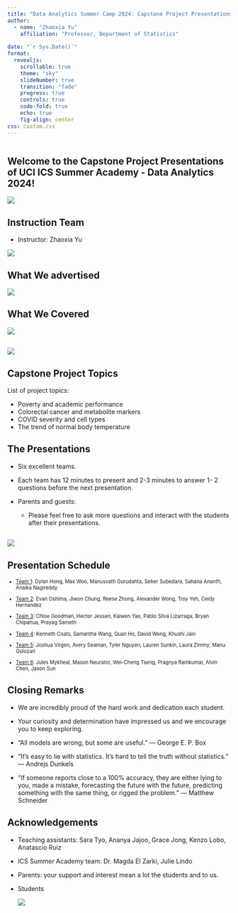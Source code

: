 ```yaml
---
title: "Data Analytics Summer Camp 2024: Capstone Project Presentations"
author: 
  - name: "Zhaoxia Yu"
    affiliation: "Professor, Department of Statistics"
    
date: "`r Sys.Date()`"
format: 
  revealjs:
    scrollable: true
    theme: "sky"
    slideNumber: true
    transition: "fade"
    progress: true
    controls: true
    code-fold: true
    echo: true
    fig-align: center
css: custom.css
---
```


```r
```

## Welcome to the Capstone Project Presentations of UCI ICS Summer Academy - Data Analytics 2024!

![](images/clipboard-1045273716.png){fig-align="center"}

## Instruction Team

-   Instructor: Zhaoxia Yu

![](images/clipboard-3740061059.png){fig-align="center"}

## What We advertised

![](images/clipboard-493202362.png){fig-align="center"}

## What We Covered

![](images/clipboard-709077326.png){fig-align="center"}

## 

![](images/clipboard-842169705.png){fig-align="center"}

## Capstone Project Topics

List of project topics:

-   Poverty and academic performance
-   Colorectal cancer and metabolite markers
-   COVID severity and cell types
-   The trend of normal body temperature

## The Presentations

-   Six excellent teams.

-   Each team has 12 minutes to present and 2-3 minutes to answer 1- 2 questions before the next presentation.

-   Parents and guests:

    -   Please feel free to ask more questions and interact with the students after their presentations.

## 

![](images/clipboard-1848337189.png){fig-align="center"}

## Presentation Schedule

::: {style="font-size: 80%"}
-   [Team 1](https://www.canva.com/design/DAGLDZ3FV68/ztN1l8k8kGD_oT9-0bvPZw/view?utm_content=DAGLDZ3FV68&utm_campaign=designshare&utm_medium=link&utm_source=editor): Dylan Hong, Max Woo, Manusvath Gurudahta, Seher Subedara, Sahana Ananth, Anaika Nagireddy

-   [Team 2](https://docs.google.com/presentation/d/1URhPcGfycI3EU4RfrmZCk_GuKIFDQBizleZjLdIreJg/edit?usp=drive_link): Evan Oshima, Jiwon Chung, Reese Zhong, Alexander Wong, Troy Yeh, Ceidy Hernandez

-   [Team 3](https://docs.google.com/presentation/d/135epUDa3w-AEaGUaAD5DOUTWcpXXq5BwKWyy0Xvoz68/edit?usp=sharing): Chloe Goodman, Hector Jessen, Kaiwen Yao, Pablo Silva Lizarraga, Bryan Chipahua, Prayag Sameth

-   [Team 4](https://docs.google.com/presentation/d/1_mYEPd4jQflwc2ZnFiigdftF6noUvtKkBxyBcgP9Dq8/edit?usp=drive_link): Kenneth Coats, Samantha Wang, Quan Ho, David Wong, Khushi Jain

-   [Team 5](https://docs.google.com/presentation/d/1GJFzOPDyU0KV4R5XXnsgnQ2_AhUg42wq0Du7b2yYRFw/edit?usp=drive_link): Joshua Virgen, Avery Seaman, Tyler Nguyen, Lauren Sunkin, Laura Zimmy, Manu Golozari

-   [Team 6](https://docs.google.com/presentation/d/1LDwaIwLH2hPvkcee4EU3j2qCgzi78B_FOgSacDJpKvg/edit?usp=drive_link): Jules Mykheal, Mason Neurator, Wei-Cheng Tseng, Pragnya Ramkumar, Alvin Chen, Jason Sun
:::

## Closing Remarks

-   We are incredibly proud of the hard work and dedication each student.

-   Your curiosity and determination have impressed us and we encourage you to keep exploring.

-   "All models are wrong, but some are useful." — George E. P. Box

-   "It’s easy to lie with statistics. It’s hard to tell the truth without statistics.” — Andrejs Dunkels

-   "If someone reports close to a 100% accuracy, they are either lying to you, made a mistake, forecasting the future with the future, predicting something with the same thing, or rigged the problem." — Matthew Schneider

## Acknowledgements

- Teaching assistants: Sara Tyo, Ananya Jajoo, Grace Jong, Kenzo Lobo, Anatascio Ruiz

- ICS Summer Academy team: Dr. Magda El Zarki, Julie Lindo

- Parents: your support and interest mean a lot the students and to us.

- Students

    ![](images/clipboard-2248133345.png){fig-align="center"}
